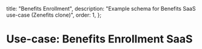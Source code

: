   title: "Benefits Enrollment",
  description: "Example schema for Benefits SaaS use-case (Zenefits clone)",
  order: 1,
};

# Use-case: Benefits Enrollment SaaS